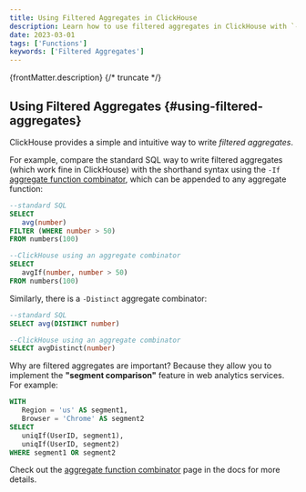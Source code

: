 ```yaml
---
title: Using Filtered Aggregates in ClickHouse
description: Learn how to use filtered aggregates in ClickHouse with `-If` and `-Distinct` aggregate combinators to simplify query syntax and enhance analytics.
date: 2023-03-01
tags: ['Functions']
keywords: ['Filtered Aggregates']
---
```


{frontMatter.description}
{/* truncate */}

## Using Filtered Aggregates {#using-filtered-aggregates}

ClickHouse provides a simple and intuitive way to write _filtered aggregates_.

 For example, compare the standard SQL way to write filtered aggregates (which work fine in ClickHouse) with the shorthand syntax using the `-If` [aggregate function combinator](https://clickhouse.com/docs/en/sql-reference/aggregate-functions/combinators/), which can be appended to any aggregate function:

```sql
--standard SQL
SELECT
   avg(number)
FILTER (WHERE number > 50)
FROM numbers(100)

--ClickHouse using an aggregate combinator
SELECT
   avgIf(number, number > 50)
FROM numbers(100)
```

Similarly, there is a `-Distinct` aggregate combinator:

```sql
--standard SQL
SELECT avg(DISTINCT number)

--ClickHouse using an aggregate combinator
SELECT avgDistinct(number)
```

Why are filtered aggregates are important? Because they allow you to implement the **"segment comparison"** feature in web analytics services.
For example:

```sql
WITH
   Region = 'us' AS segment1,
   Browser = 'Chrome' AS segment2
SELECT
   uniqIf(UserID, segment1),
   uniqIf(UserID, segment2)
WHERE segment1 OR segment2
```

Check out the [aggregate function combinator](https://clickhouse.com/docs/en/sql-reference/aggregate-functions/combinators/) page in the docs
for more details.
